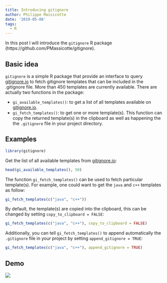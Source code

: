 ```yaml
---
title: Introducing gitignore
author: Philippe Massicotte
date: '2019-05-08'
tags:
  - R
---
```


In this post I will introduce the `gitignore` R package (https://github.com/PMassicotte/gitignore).

## Basic idea

`gitignore` is a simple R package that provide an interface to query [gitignore.io](gitignore.io) to fetch gitignore templates that can be included in the .gitignore file. More than 450 templates are currently available. There are actually two functions in the package:

- `gi_available_templates()`: to get a list of all templates available on [gitignore.io](gitignore.io).
- `gi_fetch_templates()`: to get one or more template(s). This function can copy the returned template(s) in the clipboard as well as happening the the `.gitignore` file in your project directory.

## Examples

```r
library(gitignore)
```

Get the list of all available templates from [gitignore.io](gitignore.io):

```r
head(gi_available_templates(), 50)
```

The function `gi_fetch_templates()` can be used to fetch particular template(s). For example, one could want to get the `java` and `c++` templates as follow:

```r
gi_fetch_templates(c("java", "c++"))
```

By default, the template(s) are copied into the clipboard, this can be changed by setting `copy_to_clipboard = FALSE`:

```r
gi_fetch_templates(c("java", "c++"), copy_to_clipboard = FALSE)
```

Additionally, you can tell `gi_fetch_templates()` to append automatically the `.gitignore` file in your project by setting `append_gitignore = TRUE`:

```r
gi_fetch_templates(c("java", "c++"), append_gitignore = TRUE)
```

## Demo

![](/post/2019-05-08-introducing-gitignore_files/gitignore.gif)